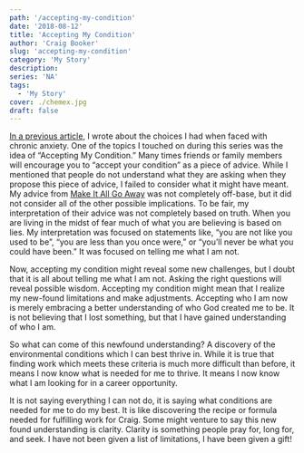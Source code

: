 ```yaml
---
path: '/accepting-my-condition'
date: '2018-08-12'
title: 'Accepting My Condition'
author: 'Craig Booker'
slug: 'accepting-my-condition'
category: 'My Story'
description:
series: 'NA'
tags:
  - 'My Story'
cover: ./chemex.jpg
draft: false
---
```


[In a previous article](https://craigbooker.com/blog/make-it-all-go-away/), I wrote about the choices I had when faced with chronic anxiety. One of the topics I touched on during this series was the idea of “Accepting My Condition.” Many times friends or family members will encourage you to “accept your condition” as a piece of advice. While I mentioned that people do not understand what they are asking when they propose this piece of advice, I failed to consider what it might have meant. My advice from [Make It All Go Away](https://craigbooker.com/blog/make-it-all-go-away/) was not completely off-base, but it did not consider all of the other possible implications. To be fair, my interpretation of their advice was not completely based on truth. When you are living in the midst of fear much of what you are believing is based on lies. My interpretation was focused on statements like, “you are not like you used to be”, “you are less than you once were,” or “you’ll never be what you could have been.” It was focused on telling me what I am not.

Now, accepting my condition might reveal some new challenges, but I doubt that it is all about telling me what I am not. Asking the right questions will reveal possible wisdom. Accepting my condition might mean that I realize my new-found limitations and make adjustments. Accepting who I am now is merely embracing a better understanding of who God created me to be. It is not believing that I lost something, but that I have gained understanding of who I am.

So what can come of this newfound understanding? A discovery of the environmental conditions which I can best thrive in. While it is true that finding work which meets these criteria is much more difficult than before, it means I now know what is needed for me to thrive. It means I now know what I am looking for in a career opportunity.

It is not saying everything I can not do, it is saying what conditions are needed for me to do my best. It is like discovering the recipe or formula needed for fulfilling work for Craig. Some might venture to say this new found understanding is clarity. Clarity is something people pray for, long for, and seek. I have not been given a list of limitations, I have been given a gift!
